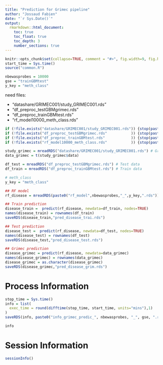 ```yaml
---
title: "Prediction for Grimec pipeline"
author: "Jossaud Fabien"
date: "`r Sys.Date()`"
output: 
  rmarkdown::html_document:
    toc: true
    toc_float: true
    toc_depth: 3
    number_sections: true
---
```





```r
knitr::opts_chunk$set(collapse=TRUE, comment = "#>", fig.width=9, fig.height=6, eval=TRUE, echo=FALSE, results="hide")
start_time = Sys.time()
source("common.R")
```

```r
nbewasprobes = 10000
gse = "trainGBMtest"
y_key = "meth_class"
```

need files:

  - "datashare/GRIMEC001/study_GRIMEC001.rds"
  - "df_preproc_testGBMgrimec.rds"
  - "df_preproc_trainGBMtest.rds"
  - "rf_model10000_meth_class.rds"

```r
if (!file.exists("datashare/GRIMEC001/study_GRIMEC001.rds")) {stop(paste0("need file ", "datashare/GRIMEC001/study_GRIMEC001.rds"))}
if (!file.exists("df_preproc_testGBMgrimec.rds"           )) {stop(paste0("need file ", "df_preproc_testGBMgrimec.rds"           ))}
if (!file.exists("df_preproc_trainGBMtest.rds"            )) {stop(paste0("need file ", "df_preproc_trainGBMtest.rds"            ))}
if (!file.exists("rf_model10000_meth_class.rds"           )) {stop(paste0("need file ", "rf_model10000_meth_class.rds"           ))}
```


```r
study_grimec = mreadRDS("datashare/GRIMEC001/study_GRIMEC001.rds") # Grimec data
data_grimec = t(study_grimec$data)

df_test = mreadRDS("df_preproc_testGBMgrimec.rds") # Test data
df_train = mreadRDS("df_preproc_trainGBMtest.rds") # Train data
```

```r
# meth_class 
y_key = "meth_class"

## RF model 
rf_disease = mreadRDS(paste0("rf_model",nbewasprobes,"_",y_key,".rds"))

## Train prediction
disease_train =  predict(rf_disease, newdata=df_train, nodes=TRUE)
names(disease_train) = rownames(df_train)
saveRDS(disease_train,"pred_disease_trai.rds")

## Test prediction
disease_test =  predict(rf_disease, newdata=df_test, nodes=TRUE)
names(disease_test) = rownames(df_test)
saveRDS(disease_test,"pred_disease_test.rds")

## Grimec prediction
disease_grimec = predict(rf_disease, newdata=data_grimec)
names(disease_grimec) = rownames(data_grimec)
disease_grimec = as.character(disease_grimec)
saveRDS(disease_grimec,"pred_disease_grim.rds")
```



# Process Information 

```r
stop_time = Sys.time()
info = list(
  exec_time = round(difftime(stop_time, start_time, units="mins"),1)
)
saveRDS(info, paste0("info_grimec_predic_", nbewasprobes, "_", gse, ".rds"))
```

```r
info
```

# Session Information

```r
sessionInfo()
```

